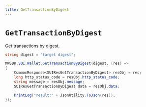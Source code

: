 ```yaml
---
title: GetTransactionByDigest
---
```


# `GetTransactionByDigest`

Get transactions by digest.
```csharp
string digest = "target digest";

MWSDK.SUI.Wallet.GetTransactionByDigest(digest, (res) =>
{
    CommonResponse<SUIResGetTransactionByDigest> resObj = res;
    long http_status_code = resObj.http_status_code;
    string message = resObj.message;
    SUIResGetTransactionByDigest data = resObj.data;

    PrintLog("result:" + JsonUtility.ToJson(res));
});
```